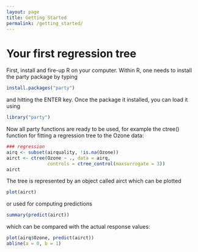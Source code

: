 ---
layout: page
title: Getting Started
permalink: /getting_started/
---

Your first regression tree
========================================================

First, install and fire-up R on your computer. Within R, one needs to
install the party package by typing

```{r eval=FALSE}
install.packages("party")
```

and hitting the ENTER key. Once the package it installed, you can
load it using

```{r results: hide}
library("party")
```

Now all party functions are ready to be used, for example the ctree()
function for fitting a regression tree to the Ozone data:

```{r}
### regression
airq <- subset(airquality, !is.na(Ozone))
airct <- ctree(Ozone ~ ., data = airq,   
               controls = ctree_control(maxsurrogate = 3))
airct
```

The tree is represented by an object called airct which can be plotted

```{r fig.width=7, fig.height=6}
plot(airct)
```

or used for computing predictions

```{r}
summary(predict(airct))
```

which can be compared with the actual response values:

```{r fig.width=7, fig.height=6}
plot(airq$Ozone, predict(airct))
abline(a = 0, b = 1)
```
